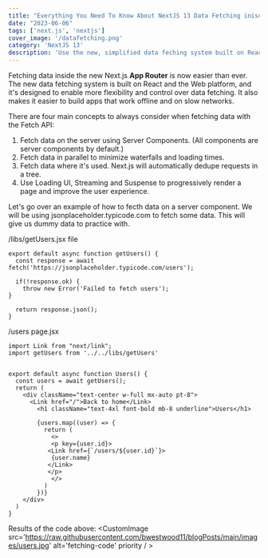```yaml
---
title: "Everything You Need To Know About NextJS 13 Data Fetching inisde the App Router"
date: "2023-06-06"
tags: ['next.js', 'nextjs']
cover_image: '/datafetching.png'
category: 'NextJS 13'
description: 'Use the new, simplified data feching system built on React and the Web platform ...'
---
```


Fetching data inside the new Next.js **App Router** is now easier than ever. The new data fetching system is built on React and the Web platform, and it's designed to enable more flexibility and control over data fetching. It also makes it easier to build apps that work offline and on slow networks.

There are four main concepts to always consider when fetching data with the Fetch API:

1. Fetch data on the server using Server Components. (All components are server components by default.)
2. Fetch data in parallel to minimize waterfalls and loading times.
3. Fetch data where it's used. Next.js will automatically dedupe requests in a tree.
4. Use Loading UI, Streaming and Suspense to progressively render a page and improve the user experience.

Let's go over an example of how to fecth data on a server component. We will be using jsonplaceholder.typicode.com to fetch some data. This will give us dummy data to practice with.


/libs/getUsers.jsx file
```
export default async function getUsers() {
  const response = await fetch('https://jsonplaceholder.typicode.com/users');

  if(!response.ok) {
    throw new Error('Failed to fetch users');
}

  return response.json();
}
```

/users page.jsx
```
import Link from "next/link";
import getUsers from '../../libs/getUsers'


export default async function Users() {
  const users = await getUsers();
  return (
    <div className="text-center w-full mx-auto pt-8">
      <Link href="/">Back to home</Link>
        <h1 className="text-4xl font-bold mb-8 underline">Users</h1> 
       
        {users.map((user) => {
          return (
            <>
            <p key={user.id}>
           <Link href={`/users/${user.id}`}>   
            {user.name}
           </Link> 
           </p> 
            </>
          )
        })}
    </div>
  )
}
```

Results of the code above: 
<CustomImage src='https://raw.githubusercontent.com/bwestwood11/blogPosts/main/images/users.jpg' alt='fetching-code' priority  / >



